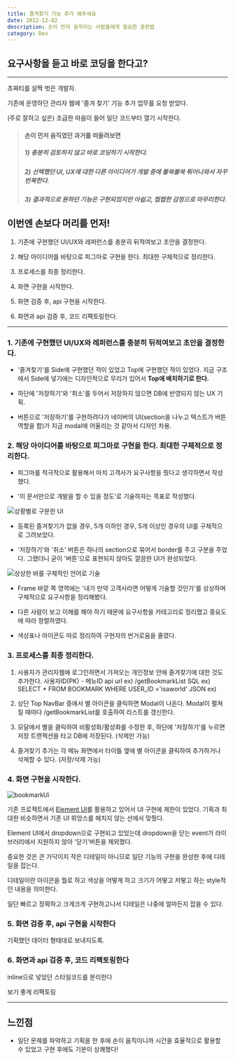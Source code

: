 ```yaml
---
title: 즐겨찾기 기능 추가 해주세요
date: 2022-12-02
description: 손이 먼저 움직이는 사람들에게 필요한 훈련법
category: Dev
---
```


<h2 className={`dark:text-white`}>요구사항을 듣고 바로 코딩을 한다고?</h2>

---

초짜티를 살짝 벗은 개발자.

기존에 운영하던 관리자 웹에 '즐겨 찾기' 기능 추가 업무를 요청 받았다.

(주로 잘하고 싶은) 조급한 마음이 들어 일단 코드부터 열기 시작한다.

> #### 손이 먼저 움직였던 과거를 떠올려보면
> ##### 1) 충분히 검토하지 않고 바로 코딩하기 시작한다.
> ##### 2) 선택했던 UI, UX에 대한 다른 아이디어가 개발 중에 불쑥불쑥 튀어나와서 자꾸 번복한다.
> ##### 3) 결과적으로 원하던 기능은 구현되었지만 아쉽고, 찝찝한 감정으로 마무리한다.

## 이번엔 손보다 머리를 먼저!

1. 기존에 구현했던 UI/UX와 레퍼런스를 충분히 뒤적여보고 초안을 결정한다.

2. 해당 아이디어를 바탕으로 피그마로 구현을 한다. 최대한 구체적으로 정리한다.

3. 프로세스를 최종 정리한다.

4. 화면 구현을 시작한다.

5. 화면 검증 후, api 구현을 시작한다.

6. 화면과 api 검증 후, 코드 리팩토링한다.

---

### 1. 기존에 구현했던 UI/UX와 레퍼런스를 충분히 뒤적여보고 초안을 결정한다.

- '즐겨찾기'를 Side에 구현했던 적이 있었고 Top에 구현했던 적이 있었다. 지금 구조에서 Side에 넣기에는 디자인적으로 무리가 있어서 <b>Top에 배치하기로 한다.</b>

- 하단에 '저장하기'와 '취소'를 두어서 저장하지 않으면 DB에 반영되지 않는 UX 기획.

- 버튼으로 '저장하기'를 구현하려다가 네이버의 UI(section을 나누고 텍스트가 버튼 역할을 함)가 지금 modal에 어울리는 것 같아서 디자인 차용.


### 2. 해당 아이디어를 바탕으로 피그마로 구현을 한다. 최대한 구체적으로 정리한다.

- 피그마를 적극적으로 활용해서 마치 고객사가 요구사항을 줬다고 생각하면서 작성했다.

- '이 문서만으로 개발을 할 수 있을 정도'로 기술하자는 목표로 작성했다.

![상황별로 구분한 UI](https://user-images.githubusercontent.com/57585701/204979424-12cfa690-47b8-46d7-9be1-9ec79c8f1e0a.png)
* 등록된 즐겨찾기가 없을 경우, 5개 이하인 경우, 5개 이상인 경우의 UI를 구체적으로 그려보았다.

* '저장하기'와 '취소' 버튼은 하나의 section으로 묶어서 border를 주고 구분을 주었다. 그랬더니 굳이 '버튼'으로 표현되지 않아도 깔끔한 UI가 완성되었다.

![상상한 바를 구체적인 언어로 기술](https://user-images.githubusercontent.com/57585701/204979728-1e57744f-3944-4282-a706-2b0e41cf3b57.png)

* Frame 바깥 쪽 영역에는 '내가 만약 고객사라면 어떻게 기술할 것인가'를 상상하며 구체적으로 요구사항을 정리해봤다.

* 다른 사람이 보고 이해를 해야 하기 때문에 요구사항을 카테고리로 정리했고 중요도에 따라 정렬하였다.

* 색상표나 아이콘도 따로 정리하여 구현자의 번거로움을 줄였다.


### 3. 프로세스를 최종 정리한다.

1. 사용자가 관리자웹에 로그인하면서 가져오는 개인정보 안에 즐겨찾기에 대한 것도 추가한다. 사용자ID(PK) - 메뉴ID
api url ex) /getBookmarkList
SQL ex) SELECT * FROM BOOKMARK WHERE USER_ID ='isaworld'
JSON ex)

2. 상단 Top NavBar 중에서 별 아이콘을 클릭하면 Modal이 나온다. Modal이 펼쳐질 때마다 /getBookmarkList를 호출하여 리스트를 갱신한다.

3. 모달에서 별을 클릭하여 비활성화/활성화를 수정한 후, 하단에 '저장하기'를 누르면 저장 트랜젝션을 타고 DB에 저장된다. (삭제만 가능)

4. 즐겨찾기 추가는 각 메뉴 화면에서 타이틀 옆에 별 아이콘을 클릭하여 추가하거나 삭제할 수 있다. (저장/삭제 가능)


### 4. 화면 구현을 시작한다.

![bookmarkUi](https://user-images.githubusercontent.com/57585701/205220762-78bb99d6-1a1d-4b81-8415-8266d0888070.gif)

기존 프로젝트에서 [Element UI](https://element.eleme.io/#/en-US/component/dropdown)를 활용하고 있어서 UI 구현에 제한이 있었다. 기획과 최대한 비슷하면서 기존 UI 뤼앙스를 헤치지 않는 선에서 맞췄다.

Element UI에서 dropdown으로 구현되고 있었는데 dropdown을 닫는 event가 라이브러리에서 지원하지 않아 '닫기'버튼을 제외했다.


중요한 것은 큰 가닥이지 작은 디테일이 아니므로 일단 기능의 구현을 완성한 후에 디테일을 잡는다.

디테일이란 아이콘을 뭘로 하고 색상을 어떻게 하고 크기가 어떻고 저떻고 하는 style적인 내용을 의미한다.

일단 빠르고 정확하고 크게크게 구현하고나서 디테일은 나중에 얼마든지 잡을 수 있다.


### 5. 화면 검증 후, api 구현을 시작한다

기획했던 데이터 형태대로 보내지도록.

### 6. 화면과 api 검증 후, 코드 리팩토링한다

inline으로 넣었던 스타일코드를 분리한다

보기 좋게 리팩토링

---

## 느낀점
* 일단 문제를 파악하고 기획을 한 후에 손이 움직이니까 시간을 효율적으로 활용할 수 있었고 구현 후에도 기분이 상쾌했다!
